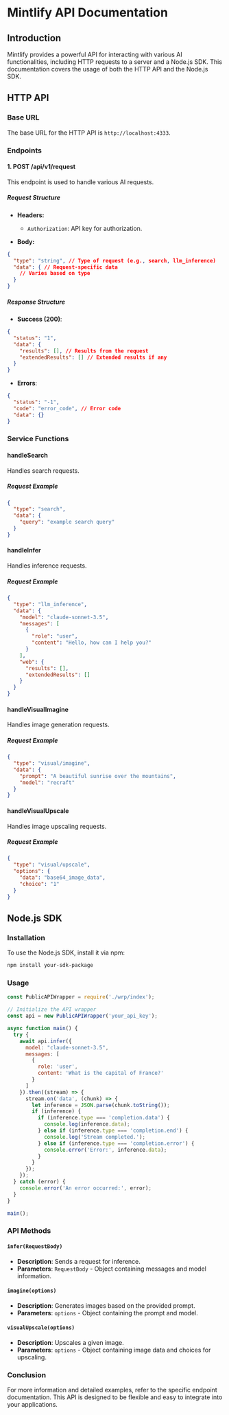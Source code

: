 
# Mintlify API Documentation

## Introduction

Mintlify provides a powerful API for interacting with various AI functionalities, including HTTP requests to a server and a Node.js SDK. This documentation covers the usage of both the HTTP API and the Node.js SDK.

## HTTP API

### Base URL
The base URL for the HTTP API is `http://localhost:4333`.

### Endpoints

#### 1. **POST /api/v1/request**

This endpoint is used to handle various AI requests.

##### **Request Structure**
- **Headers:**
  - `Authorization`: API key for authorization.
  
- **Body:**
```json
{
  "type": "string", // Type of request (e.g., search, llm_inference)
  "data": { // Request-specific data
    // Varies based on type
  }
}
```

##### **Response Structure**
- **Success (200)**:
```json
{
  "status": "1",
  "data": {
    "results": [], // Results from the request
    "extendedResults": [] // Extended results if any
  }
}
```

- **Errors**:
```json
{
  "status": "-1",
  "code": "error_code", // Error code
  "data": {}
}
```

### Service Functions

#### handleSearch
Handles search requests.

##### **Request Example**
```json
{
  "type": "search",
  "data": {
    "query": "example search query"
  }
}
```

#### handleInfer
Handles inference requests.

##### **Request Example**
```json
{
  "type": "llm_inference",
  "data": {
    "model": "claude-sonnet-3.5",
    "messages": [
      {
        "role": "user",
        "content": "Hello, how can I help you?"
      }
    ],
    "web": {
      "results": [],
      "extendedResults": []
    }
  }
}
```

#### handleVisualImagine
Handles image generation requests.

##### **Request Example**
```json
{
  "type": "visual/imagine",
  "data": {
    "prompt": "A beautiful sunrise over the mountains",
    "model": "recraft"
  }
}
```

#### handleVisualUpscale
Handles image upscaling requests.

##### **Request Example**
```json
{
  "type": "visual/upscale",
  "options": {
    "data": "base64_image_data",
    "choice": "1"
  }
}
```

## Node.js SDK

### Installation

To use the Node.js SDK, install it via npm:

```bash
npm install your-sdk-package
```

### Usage

```javascript
const PublicAPIWrapper = require('./wrp/index');

// Initialize the API wrapper
const api = new PublicAPIWrapper('your_api_key');

async function main() {
  try {
    await api.infer({
      model: "claude-sonnet-3.5",
      messages: [
        {
          role: 'user',
          content: 'What is the capital of France?'
        }
      ]
    }).then((stream) => {
      stream.on('data', (chunk) => {
        let inference = JSON.parse(chunk.toString());
        if (inference) {
          if (inference.type === 'completion.data') {
            console.log(inference.data);
          } else if (inference.type === 'completion.end') {
            console.log('Stream completed.');
          } else if (inference.type === 'completion.error') {
            console.error('Error:', inference.data);
          }
        }
      });
    });
  } catch (error) {
    console.error('An error occurred:', error);
  }
}

main();
```

### API Methods

#### `infer(RequestBody)`
- **Description**: Sends a request for inference.
- **Parameters**: `RequestBody` - Object containing messages and model information.

#### `imagine(options)`
- **Description**: Generates images based on the provided prompt.
- **Parameters**: `options` - Object containing the prompt and model.

#### `visualUpscale(options)`
- **Description**: Upscales a given image.
- **Parameters**: `options` - Object containing image data and choices for upscaling.

### Conclusion

For more information and detailed examples, refer to the specific endpoint documentation. This API is designed to be flexible and easy to integrate into your applications.
